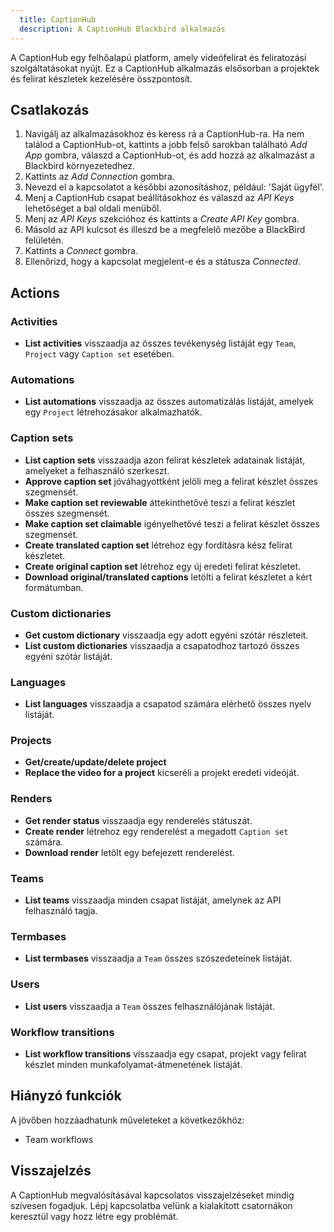 ```yaml
---
  title: CaptionHub
  description: A CaptionHub Blackbird alkalmazás
---
```


<LinkCard title="Megtekintés a Githubon" target="_blank" href="https://github.com/bb-io/CaptionHub" icon="github" />

A CaptionHub egy felhőalapú platform, amely videófelirat és feliratozási szolgáltatásokat nyújt. Ez a CaptionHub alkalmazás elsősorban a projektek és felirat készletek kezelésére összpontosít.

## Csatlakozás

1.  Navigálj az alkalmazásokhoz és keress rá a CaptionHub-ra. Ha nem találod a CaptionHub-ot, kattints a jobb felső sarokban található _Add App_ gombra, válaszd a CaptionHub-ot, és add hozzá az alkalmazást a Blackbird környezetedhez.
2.  Kattints az _Add Connection_ gombra.
3.  Nevezd el a kapcsolatot a későbbi azonosításhoz, például: 'Saját ügyfél'.
4.  Menj a CaptionHub csapat beállításokhoz és válaszd az _API Keys_ lehetőséget a bal oldali menüből.
5.  Menj az _API Keys_ szekcióhoz és kattints a _Create API Key_ gombra.
6.  Másold az API kulcsot és illeszd be a megfelelő mezőbe a BlackBird felületén.
7.  Kattints a _Connect_ gombra.
8.  Ellenőrizd, hogy a kapcsolat megjelent-e és a státusza _Connected_.

## Actions

### Activities

- **List activities** visszaadja az összes tevékenység listáját egy `Team`, `Project` vagy `Caption set` esetében.

### Automations

- **List automations** visszaadja az összes automatizálás listáját, amelyek egy `Project` létrehozásakor alkalmazhatók.

### Caption sets

- **List caption sets** visszaadja azon felirat készletek adatainak listáját, amelyeket a felhasználó szerkeszt.
- **Approve caption set** jóváhagyottként jelöli meg a felirat készlet összes szegmensét.
- **Make caption set reviewable** áttekinthetővé teszi a felirat készlet összes szegmensét.
- **Make caption set claimable** igényelhetővé teszi a felirat készlet összes szegmensét.
- **Create translated caption set** létrehoz egy fordításra kész felirat készletet.
- **Create original caption set** létrehoz egy új eredeti felirat készletet.
- **Download original/translated captions** letölti a felirat készletet a kért formátumban.

### Custom dictionaries

- **Get custom dictionary** visszaadja egy adott egyéni szótár részleteit.
- **List custom dictionaries** visszaadja a csapatodhoz tartozó összes egyéni szótár listáját.

### Languages

- **List languages** visszaadja a csapatod számára elérhető összes nyelv listáját.

### Projects

- **Get/create/update/delete project**
- **Replace the video for a project** kicseréli a projekt eredeti videóját.

### Renders

- **Get render status** visszaadja egy renderelés státuszát.
- **Create render** létrehoz egy renderelést a megadott `Caption set` számára.
- **Download render** letölt egy befejezett renderelést.

### Teams

- **List teams** visszaadja minden csapat listáját, amelynek az API felhasználó tagja.

### Termbases

- **List termbases** visszaadja a `Team` összes szószedeteinek listáját.

### Users

- **List users** visszaadja a `Team` összes felhasználójának listáját.

### Workflow transitions

- **List workflow transitions** visszaadja egy csapat, projekt vagy felirat készlet minden munkafolyamat-átmenetének listáját.

## Hiányzó funkciók

A jövőben hozzáadhatunk műveleteket a következőkhöz:

- Team workflows

## Visszajelzés

A CaptionHub megvalósításával kapcsolatos visszajelzéseket mindig szívesen fogadjuk. Lépj kapcsolatba velünk a kialakított csatornákon keresztül vagy hozz létre egy problémát.